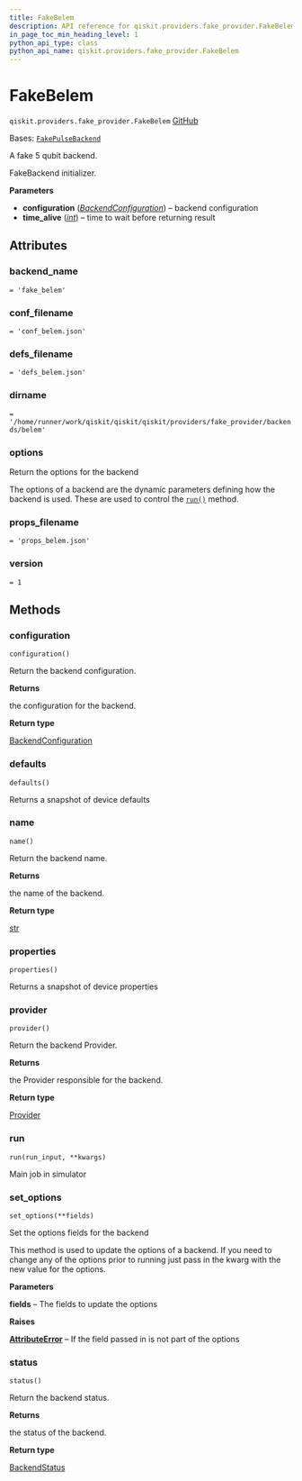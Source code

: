 ```yaml
---
title: FakeBelem
description: API reference for qiskit.providers.fake_provider.FakeBelem
in_page_toc_min_heading_level: 1
python_api_type: class
python_api_name: qiskit.providers.fake_provider.FakeBelem
---
```


# FakeBelem

<span id="qiskit.providers.fake_provider.FakeBelem" />

`qiskit.providers.fake_provider.FakeBelem` [GitHub](https://github.com/qiskit/qiskit/tree/stable/0.45/qiskit/providers/fake_provider/backends/belem/fake_belem.py "view source code")

Bases: [`FakePulseBackend`](providers_fake_provider#qiskit.providers.fake_provider.FakePulseBackend "qiskit.providers.fake_provider.fake_pulse_backend.FakePulseBackend")

A fake 5 qubit backend.

FakeBackend initializer.

**Parameters**

*   **configuration** ([*BackendConfiguration*](qiskit.providers.models.BackendConfiguration "qiskit.providers.models.BackendConfiguration")) – backend configuration
*   **time\_alive** ([*int*](https://docs.python.org/3/library/functions.html#int "(in Python v3.12)")) – time to wait before returning result

## Attributes

<span id="qiskit.providers.fake_provider.FakeBelem.backend_name" />

### backend\_name

`= 'fake_belem'`

<span id="qiskit.providers.fake_provider.FakeBelem.conf_filename" />

### conf\_filename

`= 'conf_belem.json'`

<span id="qiskit.providers.fake_provider.FakeBelem.defs_filename" />

### defs\_filename

`= 'defs_belem.json'`

<span id="qiskit.providers.fake_provider.FakeBelem.dirname" />

### dirname

`= '/home/runner/work/qiskit/qiskit/qiskit/providers/fake_provider/backends/belem'`

<span id="qiskit.providers.fake_provider.FakeBelem.options" />

### options

Return the options for the backend

The options of a backend are the dynamic parameters defining how the backend is used. These are used to control the [`run()`](#qiskit.providers.fake_provider.FakeBelem.run "qiskit.providers.fake_provider.FakeBelem.run") method.

<span id="qiskit.providers.fake_provider.FakeBelem.props_filename" />

### props\_filename

`= 'props_belem.json'`

<span id="qiskit.providers.fake_provider.FakeBelem.version" />

### version

`= 1`

## Methods

### configuration

<span id="qiskit.providers.fake_provider.FakeBelem.configuration" />

`configuration()`

Return the backend configuration.

**Returns**

the configuration for the backend.

**Return type**

[BackendConfiguration](qiskit.providers.models.BackendConfiguration "qiskit.providers.models.BackendConfiguration")

### defaults

<span id="qiskit.providers.fake_provider.FakeBelem.defaults" />

`defaults()`

Returns a snapshot of device defaults

### name

<span id="qiskit.providers.fake_provider.FakeBelem.name" />

`name()`

Return the backend name.

**Returns**

the name of the backend.

**Return type**

[str](https://docs.python.org/3/library/stdtypes.html#str "(in Python v3.12)")

### properties

<span id="qiskit.providers.fake_provider.FakeBelem.properties" />

`properties()`

Returns a snapshot of device properties

### provider

<span id="qiskit.providers.fake_provider.FakeBelem.provider" />

`provider()`

Return the backend Provider.

**Returns**

the Provider responsible for the backend.

**Return type**

[Provider](qiskit.providers.Provider "qiskit.providers.Provider")

### run

<span id="qiskit.providers.fake_provider.FakeBelem.run" />

`run(run_input, **kwargs)`

Main job in simulator

### set\_options

<span id="qiskit.providers.fake_provider.FakeBelem.set_options" />

`set_options(**fields)`

Set the options fields for the backend

This method is used to update the options of a backend. If you need to change any of the options prior to running just pass in the kwarg with the new value for the options.

**Parameters**

**fields** – The fields to update the options

**Raises**

[**AttributeError**](https://docs.python.org/3/library/exceptions.html#AttributeError "(in Python v3.12)") – If the field passed in is not part of the options

### status

<span id="qiskit.providers.fake_provider.FakeBelem.status" />

`status()`

Return the backend status.

**Returns**

the status of the backend.

**Return type**

[BackendStatus](qiskit.providers.models.BackendStatus "qiskit.providers.models.BackendStatus")

